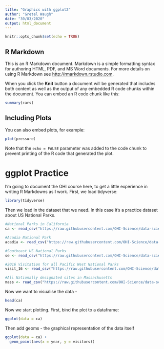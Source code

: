 ```yaml
---
title: "Graphics with ggplot2"
author: "Gretel Waugh"
date: "30/03/2020"
output: html_document
---
```


```r
knitr::opts_chunk$set(echo = TRUE)
```

## R Markdown

This is an R Markdown document. Markdown is a simple formatting syntax for authoring HTML, PDF, and MS Word documents. For more details on using R Markdown see <http://rmarkdown.rstudio.com>.

When you click the **Knit** button a document will be generated that includes both content as well as the output of any embedded R code chunks within the document. You can embed an R code chunk like this:

```r
summary(cars)
```

## Including Plots

You can also embed plots, for example:

```r
plot(pressure)
```

Note that the `echo = FALSE` parameter was added to the code chunk to prevent printing of the R code that generated the plot.

# ggplot Practice

I'm going to document the OHI course here, to get a little experience in writing R Markdowns as I work. First, we load tidyverse:
```r

library(tidyverse)
```

Then we load in the dataset that we need. In this case it's a practice dataset about US National Parks.

```r
#National Parks in California
ca <- read_csv("https://raw.githubusercontent.com/OHI-Science/data-science-training/master/data/ca.csv") 

#Acadia National Park
acadia <- read_csv("https://raw.githubusercontent.com/OHI-Science/data-science-training/master/data/acadia.csv")

#Southeast US National Parks
se <- read_csv("https://raw.githubusercontent.com/OHI-Science/data-science-training/master/data/se.csv")

#2016 Visitation for all Pacific West National Parks
visit_16 <- read_csv("https://raw.githubusercontent.com/OHI-Science/data-science-training/master/data/visit_16.csv")

#All Nationally designated sites in Massachusetts
mass <- read_csv("https://raw.githubusercontent.com/OHI-Science/data-science-training/master/data/mass.csv")
```

Now we want to visualise the data - 

```r
head(ca)
```

Now we start plotting. First, bind the plot to a dataframe:
```r
ggplot(data = ca)
```

Then add geoms - the graphical representation of the data itself

```r
ggplot(data = ca) +
  geom_point(aes(x = year, y = visitors))
```

